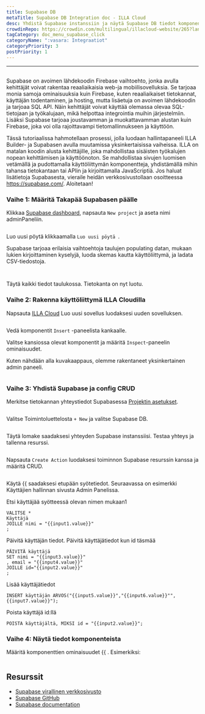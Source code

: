 ```yaml
---
title: Supabase DB
metaTitle: Supabase DB Integration doc - ILLA Cloud
desc: Yhdistä Supabase instanssiin ja näytä Supabase DB tiedot komponenteilla
crowdinRepo: https://crowdin.com/multilingual/illacloud-website/265?languages=fi&filter=basic&value=0
tagCategory: doc_menu_supabase_click
categoryName: ":vasara: Integraatiot"
categoryPriority: 3
postPriority: 1
---
```


* * *

## <h2 hidden>Supabase DB</h2>

Supabase on avoimen lähdekoodin Firebase vaihtoehto, jonka avulla kehittäjät voivat rakentaa reaaliaikaisia web-ja mobiilisovelluksia. Se tarjoaa monia samoja ominaisuuksia kuin Firebase, kuten reaaliaikaiset tietokannat, käyttäjän todentaminen, ja hosting, mutta lisäetuja on avoimen lähdekoodin ja tarjoaa SQL API. Näin kehittäjät voivat käyttää olemassa olevaa SQL-tietojaan ja työkalujaan, mikä helpottaa integrointia muihin järjestelmiin. Lisäksi Supabase tarjoaa joustavamman ja muokattavamman alustan kuin Firebase, joka voi olla rajoittavampi tietomallinnukseen ja käyttöön.

Tässä tutoriaalissa hahmotellaan prosessi, jolla luodaan hallintapaneeli ILLA Builder- ja Supabasen avulla muutamissa yksinkertaisissa vaiheissa. ILLA on matalan koodin alusta kehittäjille, joka mahdollistaa sisäisten työkalujen nopean kehittämisen ja käyttöönoton. Se mahdollistaa sivujen luomisen vetämällä ja pudottamalla käyttöliittymän komponentteja, yhdistämällä mihin tahansa tietokantaan tai APIin ja kirjoittamalla JavaScriptiä. Jos haluat lisätietoja Supabasesta, vieraile heidän verkkosivustollaan osoitteessa <https://supabase.com/>. Aloitetaan!

### Vaihe 1: Määritä Takapää Supabasen päälle

Klikkaa [Supabase dashboard](https://app.supabase.com/projects), napsauta `New project` ja aseta nimi adminPaneliin.

<img
  src='https://cdn.illacloud.com/official-website/img/docs/assemble/supabase1.png'
  alt=""
/>

Luo uusi pöytä klikkaamalla `Luo uusi pöytä `.

Supabase tarjoaa erilaisia vaihtoehtoja taulujen populating datan, mukaan lukien kirjoittaminen kyselyjä, luoda skemas kautta käyttöliittymä, ja ladata CSV-tiedostoja.

<img
  src='https://cdn.illacloud.com/official-website/img/docs/assemble/supabase2.png'
  alt=""
/>

<img
  src='https://cdn.illacloud.com/official-website/img/docs/assemble/supabase3.png'
  alt=""
/>

Täytä kaikki tiedot taulukossa. Tietokanta on nyt luotu.

### Vaihe 2: Rakenna käyttöliittymä ILLA Cloudilla

Napsauta [ILLA Cloud](https://cloud.illacloud.com) Luo uusi sovellus luodaksesi uuden sovelluksen.

<img
  src='https://cdn.illacloud.com/official-website/img/docs/assemble/supabase4.png'
  alt=""
/>

Vedä komponentit `Insert` -paneelista kankaalle.

Valitse kansiossa olevat komponentit ja määritä `Inspect`-paneelin ominaisuudet.

Kuten nähdään alla kuvakaappaus, olemme rakentaneet yksinkertainen admin paneeli.

<img
  src='https://cdn.illacloud.com/official-website/img/docs/assemble/supabase5.png'
  alt=""
/>

### Vaihe 3: Yhdistä Supabase ja config CRUD

Merkitse tietokannan yhteystiedot Supabasessa [Projektin asetukset](https://app.supabase.com/project/hdcfnsxpwwgboqomdrhp/settings/database).

<img
  src='https://cdn.illacloud.com/official-website/img/docs/assemble/supabase6.png'
  alt=""
/>

Valitse Toimintoluettelosta `+ New` ja valitse Supabase DB.

<img
  src='https://cdn.illacloud.com/official-website/img/docs/assemble/supabase7.png'
  alt=""
/>

Täytä lomake saadaksesi yhteyden Supabase instanssiisi. Testaa yhteys ja tallenna resurssi.

<img
  src='https://cdn.illacloud.com/official-website/img/docs/assemble/supabase8.png'
  alt=""
/>

Napsauta `Create Action` luodaksesi toiminnon Supabase resurssin kanssa ja määritä CRUD.

<img
  src='https://cdn.illacloud.com/official-website/img/docs/assemble/supabase9.png'
  alt=""
/>

Käytä {{ saadaksesi etupään syötetiedot. Seuraavassa on esimerkki Käyttäjien hallinnan sivusta Admin Panelissa.

Etsi käyttäjää syötteessä olevan nimen mukaan1

```
VALITSE *
Käyttäjä
JOILLE nimi = "{{input1.value}}"
;
```

Päivitä käyttäjän tiedot. Päivitä käyttäjätiedot kun id täsmää

```
PÄIVITÄ käyttäjä
SET nimi = "{{input3.value}}"
, email = "{{input4.value}}"
JOILLE id="{{input2.value}}"
;
```

Lisää käyttäjätiedot

```
INSERT käyttäjän ARVOS("{{input5.value}}","{{input6.value}}"",{{input7.value}}");
```

Poista käyttäjä id:llä

```
POISTA käyttäjältä, MIKSI id = "{{input2.value}}";
```

### Vaihe 4: Näytä tiedot komponenteista

Määritä komponenttien ominaisuudet {{ . Esimerkiksi:

<img
  src='https://cdn.illacloud.com/official-website/img/docs/assemble/supabase10.png'
  alt=""
/>

## Resurssit

-   [Supabase virallinen verkkosivusto](https://supabase.com/)
-   [Supabase GitHub](https://github.com/supabase/supabase)
-   [Supabase documentation](https://supabase.com/docs)
